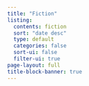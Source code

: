 ```yaml
---
title: "Fiction"
listing:
  contents: fiction
  sort: "date desc"
  type: default
  categories: false
  sort-ui: false
  filter-ui: true
page-layout: full
title-block-banner: true
---
```



